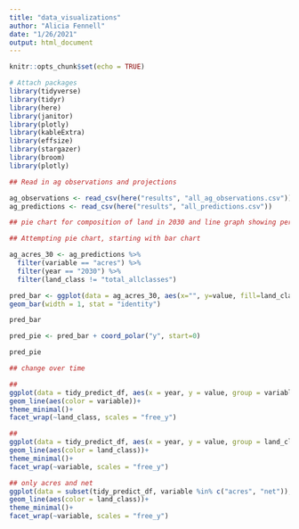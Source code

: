 ```yaml
---
title: "data_visualizations"
author: "Alicia Fennell"
date: "1/26/2021"
output: html_document
---
```


```r
knitr::opts_chunk$set(echo = TRUE)

# Attach packages
library(tidyverse)
library(tidyr)
library(here)
library(janitor)
library(plotly)
library(kableExtra)
library(effsize)
library(stargazer)
library(broom)
library(plotly)
```


```r
## Read in ag observations and projections 

ag_observations <- read_csv(here("results", "all_ag_observations.csv"))
ag_predictions <- read_csv(here("results", "all_predictions.csv")) 

## pie chart for composition of land in 2030 and line graph showing percent change 

## Attempting pie chart, starting with bar chart 

ag_acres_30 <- ag_predictions %>% 
  filter(variable == "acres") %>% 
  filter(year == "2030") %>% 
  filter(land_class != "total_allclasses")

pred_bar <- ggplot(data = ag_acres_30, aes(x="", y=value, fill=land_class))+
geom_bar(width = 1, stat = "identity")

pred_bar

pred_pie <- pred_bar + coord_polar("y", start=0)

pred_pie

```

```r
## change over time

## 
ggplot(data = tidy_predict_df, aes(x = year, y = value, group = variable))+
geom_line(aes(color = variable))+
theme_minimal()+
facet_wrap(~land_class, scales = "free_y")

## 
ggplot(data = tidy_predict_df, aes(x = year, y = value, group = land_class))+
geom_line(aes(color = land_class))+
theme_minimal()+
facet_wrap(~variable, scales = "free_y")

## only acres and net 
ggplot(data = subset(tidy_predict_df, variable %in% c("acres", "net")), aes(x = year, y = value, group = land_class))+
geom_line(aes(color = land_class))+
theme_minimal()+
facet_wrap(~variable, scales = "free_y")
```


